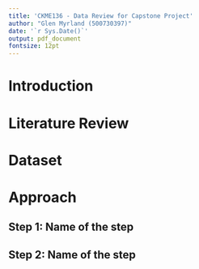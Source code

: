 ```yaml
---
title: 'CKME136 - Data Review for Capstone Project'
author: "Glen Myrland (500730397)"
date: '`r Sys.Date()`'
output: pdf_document
fontsize: 12pt
---
```


# Introduction
<!--
    First, provide the context of the problem and then state the problem (your main research question). 
    Second, write briefly that what are you proposing to solve this problem (don’t write details of the 
    solution here). (You can use part of your abstract here)
-->

<!-- Abstract for reference:
    Automotive accidents result in over 30,000 fatalities in the United States annually. The National Automotive Sampling System (NASS) provides a nationally representative sample of police reported collisions and is made available to researchers and the general public.
    
    The research question is to identify and quantify factors which impact the survivability of various crash types (Rear-end, Sideswipe, etc) using R, and potentially create a web app using the shiny package to predict survivability for given inputs using regression.
    
    Techniques will include web-scraping, xml-parsing and data cleaning of real-world dataset, exploratory analysis to identify relevant factors, feature engineering, and linear regression.
-->

# Literature Review
<!--
    Write summary of the related papers that you reviewed here.  Write the summary in your own 
    words—don’t use the technical jargon from the paper that you don’t understand. Keep this section 
    short—a short paragraph or few sentences about each paper you reviewed should be sufficient.
-->

# Dataset
<!--
    Give the description of the dataset that you are using along with the individual attributes you will or will 
    not use in your analysis. Also mention the source of the dataset (where did you get it from). In case the 
    data is curated and created by you please explain the details. Descriptive statistics of the attributes and 
    datasets can also be provided here.
-->

# Approach
<!--
    Create a block diagram for the steps of your approach to clearly provide an overview. For example, if 
    you first scrapped twitter, second applied NLP techniques to extract keywords, third labelled the tweets 
    as positive and negative using a set of keywords, and fourth build a classifier, then you should create a 
    box for each of the steps with arrows connecting one step to the next one. A sample block diagram is 
    shown below.
    Once this is done, explain each of the steps in detail. What are you planning to do in each step or have 
    already done. For example, in the above case you would create subheadings for each of the steps.  
-->

## Step 1: Name of the step
<!--
    Write details of the step 1. If there is any source code that you’d like to share then provide the link of 
    the Github.
-->

## Step 2: Name of the step
<!--
    ...
-->
